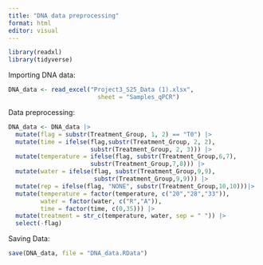 ```yaml
---
title: "DNA data preprocessing"
format: html
editor: visual
---
```


```r
library(readxl)
library(tidyverse)
```

Importing DNA data:\

```r
DNA_data <- read_excel("Project3_S25_Data (1).xlsx", 
                         sheet = "Samples_qPCR")
```

Data preprocessing:

```r
DNA_data <- DNA_data |>
  mutate(flag = substr(Treatment_Group, 1, 2) == "T0") |>
  mutate(time = ifelse(flag,substr(Treatment_Group, 2, 2),
                       substr(Treatment_Group, 2, 3))) |> 
  mutate(temperature = ifelse(flag, substr(Treatment_Group,6,7),
                       substr(Treatment_Group,7,8))) |> 
  mutate(water = ifelse(flag, substr(Treatment_Group,9,9),
                        substr(Treatment_Group,9,9))) |> 
  mutate(rep = ifelse(flag, "NONE", substr(Treatment_Group,10,10)))|> 
  mutate(temperature = factor(temperature, c("20","28","33")),
         water = factor(water, c("R","A")),
         time = factor(time, c(0,35))) |>
  mutate(treatment = str_c(temperature, water, sep = " ")) |> 
  select(-flag)
```

Saving Data:

```r
save(DNA_data, file = "DNA_data.RData")
```
